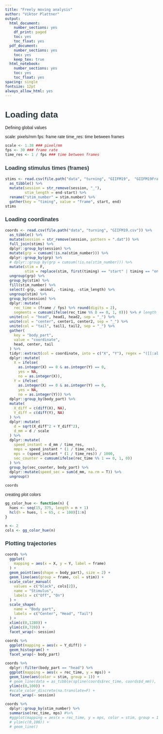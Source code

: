 ```yaml
---
title: "Freely moving analysis"
author: "Viktor Plattner"
output:
  html_document:
    number_sections: yes
    df_print: paged
    toc: yes
    toc_float: yes
  pdf_document:
    number_sections: yes
    toc: yes
    keep_tex: true
  html_notebook:
    number_sections: yes
    toc: yes
    toc_float: yes
spacing: single
fontsize: 12pt
always_allow_html: yes
---
```





<style type="text/css">

body{ /* Normal  */
      font-size: 14px;
      font-family: "Arial", Helvetica, sans-serif;
  }
td {  /* Table  */
  font-size: 12px;
}
h1.title {
  font-size: 38px;
  font-family: "Arial", Helvetica, sans-serif;
  color: #4d4e4f;
}
h1 { /* Header 1 */
  font-size: 28px;
  font-family: "Arial", Helvetica, sans-serif;
  color: #2c3a3e;
}
h2 { /* Header 2 */
  font-size: 22px;
  font-family: "Arial", Helvetica, sans-serif;
  color: #2c3a3e;
}
h3 { /* Header 3 */
  font-size: 18px;
  font-family: "Arial", Helvetica, sans-serif;
  color: #2c3a3e;
}
code.r{ /* Code block */
    font-size: 12px;
}
pre { /* Code block - determines code spacing between lines */
    font-size: 14px;
}
</style>


# Loading data

Defining global values

scale: pixels/mm
fps: frame rate
time_res: time between frames

```r
scale <- 1.38 ### pixel/mm
fps <- 30 ### frame rate
time_res <- 1 / fps ### time between frames
```


### Loading stimulus times (frames)

```r
stims <- read.csv(file.path("data", "turning", "GIIFM19",  "GIIFM19Frames_20201116.csv")) %>% 
  as_tibble() %>%
  mutate(session = str_remove(session, "_"),
         stim_length = end-start) %>% 
  rename("stim_number" = stim.number) %>% 
  gather(key = "timing", value = "frame", start, end)
stims
```

### Loading coordinates

```r
coords <- read.csv(file.path("data", "turning", "GIIFM19.csv")) %>%
  as_tibble() %>%
  mutate(session = str_remove(session, pattern = ".dat")) %>%
  full_join(stims) %>% 
  dplyr::group_by(session) %>% 
  mutate(grp = cumsum(!is.na(stim_number))) %>% 
  dplyr::group_by(grp) %>%
  # dplyr::group_by(grp = cumsum(!is.na(stim_number))) %>% 
  mutate(stim = F,
         stim = replace(stim, first(timing) == "start" | timing == "end", T)) %>%
  ungroup(grp) %>% 
  group_by(stim) %>% 
  fill(stim_number) %>% 
  select(-grp, -animal, -timing, -stim_length) %>%
  ungroup(stim) %>% 
  group_by(session) %>% 
  dplyr::mutate(
    rec_time = (frame / fps) %>% round(digits = 2),
    segments = cumsum(ifelse(rec_time %% 8 == 0, 1, 0))) %>% # length of the stimulus 
  unite(col = "head", head1, head2, sep = "_") %>%
  unite(col = "center", center1, center2, sep = "_") %>%
  unite(col = "tail", tail1, tail2, sep = "_") %>%
  gather(
    key = "body_part",
    value = "coordinate",
    head, center, tail
  ) %>%
  tidyr::extract(col = coordinate, into = c("X", "Y"), regex = "([[:alnum:]]+)_([[:alnum:]]+)") %>%
  dplyr::mutate(
    X = ifelse(
      as.integer(X) == 0 & as.integer(Y) == 0, 
      yes = NA,
      no = as.integer(X)),
    Y = ifelse(
      as.integer(X) == 0 & as.integer(Y) == 0, 
      yes = NA,
      no = as.integer(Y))) %>%
  dplyr::group_by(body_part) %>%
  mutate(
    X_diff = c(diff(X), NA),
    Y_diff = c(diff(Y), NA)
  ) %>%
  dplyr::mutate(
    d = sqrt(X_diff^2 + Y_diff^2),
    d_mm = d / scale
  ) %>%
  dplyr::mutate(
    speed_instant = d_mm / time_res,
    mmps = speed_instant * (1 / time_res),
    mps = (speed_instant * (1 / time_res)) / 1000,
    sec_counter = cumsum(ifelse(rec_time %% 1 == 0, 1, 0))
  ) %>%
  group_by(sec_counter, body_part) %>%
  dplyr::mutate(speed_sec = sum(d_mm, na.rm = T)) %>%
  ungroup()

coords
```


creating plot colors

```r
gg_color_hue <- function(n) {
  hues <- seq(15, 375, length = n + 1)
  hcl(h = hues, l = 65, c = 100)[1:n]
}

n <- 2
cols <- gg_color_hue(n)
```

### Plotting trajectories

```r
coords %>%
  ggplot(
    mapping = aes(x = X, y = Y, label = frame)
  ) +
  geom_point(aes(shape = body_part), size = 2) +
  geom_line(aes(group = frame, col = stim)) +
  scale_color_manual(
    values = c("black", cols[2]),
    name = "Stimulus",
    labels = c("Off", "On")
  ) +
  scale_shape(
    name = "Body part",
    labels = c("Center", "Head", "Tail")
  ) +
  xlim(c(0,1280)) +
  ylim(c(0,720)) +
  facet_wrap(~ session)
```

```r
coords %>%
  ggplot(mapping = aes(x = Y_diff)) +
  geom_histogram() +
  facet_wrap(~ body_part)

```

```r
coords %>%
  dplyr::filter(body_part == "head") %>% 
  ggplot(mapping = aes(x = rec_time, y = mps)) +
  geom_line(aes(color = stim, group = 1)) + 
  # geom_line(data = as_tibble(spline(coords$rec_time, coords$d_mm)), aes(x=x, y=y)) +
  ylim(c(0,100)) + 
  #scale_color_discrete(na.translate=F) +
  facet_wrap(~ session)
```

```r
coords %>% 
  dplyr::group_by(stim_number) %>% 
  summarise(rec_time, mps) #%>% 
  #ggplot(mapping = aes(x = rec_time, y = mps, color = stim, group = 1)) + 
  # ylim(c(0,100)) +
  # geom_line()

```

